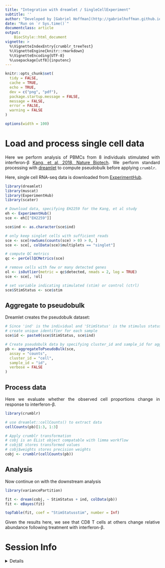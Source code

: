 ```yaml
---
title: "Integration with dreamlet / SingleCellExperiment"
subtitle: ''
author: "Developed by [Gabriel Hoffman](http://gabrielhoffman.github.io/)"
date: "Run on `r Sys.time()`"
documentclass: article
output: 
    BiocStyle::html_document
vignette: >
  %\VignetteIndexEntry{crumblr_treeTest}
  %\VignetteEngine{knitr::rmarkdown}
  %\VignetteEncoding{UTF-8}
  %\usepackage[utf8]{inputenc}
---
```




```r
knitr::opts_chunk$set(
  tidy = FALSE,
  cache = TRUE,
  echo = TRUE,
  dev = c("png", "pdf"),
  package.startup.message = FALSE,
  message = FALSE,
  error = FALSE,
  warning = FALSE
)

options(width = 100)
```	



<style>
body {
text-align: justify}
</style>

# Load and process single cell data
Here we perform analysis of PBMCs from 8 individuals stimulated with interferon-β [Kang, et al, 2018, Nature Biotech](https://www.nature.com/articles/nbt.4042).  We perform standard processing with [dreamlet](https://gabrielhoffman.github.io/dreamlet/index.html) to compute pseudobulk before applying `crumblr`.

Here, single cell RNA-seq data is downloaded from [ExperimentHub](https://bioconductor.org/packages/ExperimentHub/).

```r
library(dreamlet)
library(muscat)
library(ExperimentHub)
library(scater)

# Download data, specifying EH2259 for the Kang, et al study
eh <- ExperimentHub()
sce <- eh[["EH2259"]]

sce$ind <- as.character(sce$ind)

# only keep singlet cells with sufficient reads
sce <- sce[rowSums(counts(sce) > 0) > 0, ]
sce <- sce[, colData(sce)$multiplets == "singlet"]

# compute QC metrics
qc <- perCellQCMetrics(sce)

# remove cells with few or many detected genes
ol <- isOutlier(metric = qc$detected, nmads = 2, log = TRUE)
sce <- sce[, !ol]

# set variable indicating stimulated (stim) or control (ctrl)
sce$StimStatus <- sce$stim
```

## Aggregate to pseudobulk
Dreamlet creates the pseudobulk dataset:
```r
# Since 'ind' is the individual and 'StimStatus' is the stimulus status,
# create unique identifier for each sample
sce$id <- paste0(sce$StimStatus, sce$ind)

# Create pseudobulk data by specifying cluster_id and sample_id for aggregating cells
pb <- aggregateToPseudoBulk(sce,
  assay = "counts",
  cluster_id = "cell",
  sample_id = "id",
  verbose = FALSE
)
```



## Process data
Here we evaluate whether the observed cell proportions change in response to interferon-β.  
 
```r
library(crumblr)

# use dreamlet::cellCounts() to extract data
cellCounts(pb)[1:3, 1:3]

# Apply crumblr transformation
# cobj is an EList object compatable with limma workflow
# cobj$E stores transformed values
# cobj$weights stores precision weights
cobj <- crumblr(cellCounts(pb))
```

## Analysis
Now continue on with the downstream analysis
```r
library(variancePartition)

fit <- dream(cobj, ~ StimStatus + ind, colData(pb))
fit <- eBayes(fit)

topTable(fit, coef = "StimStatusstim", number = Inf)
```

Given the results here, we see that CD8 T cells at others change relative abundance following treatment with interferon-β.


# Session Info
<details>
```r
sessionInfo()
```
</details>







